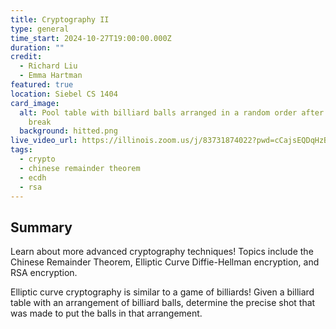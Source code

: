```yaml
---
title: Cryptography II
type: general
time_start: 2024-10-27T19:00:00.000Z
duration: ""
credit:
  - Richard Liu
  - Emma Hartman
featured: true
location: Siebel CS 1404
card_image:
  alt: Pool table with billiard balls arranged in a random order after a single
    break
  background: hitted.png
live_video_url: https://illinois.zoom.us/j/83731874022?pwd=cCajsEQDqHzB4z4v414JBll7X25yBT.1
tags:
  - crypto
  - chinese remainder theorem
  - ecdh
  - rsa
---
```

## Summary

Learn about more advanced cryptography techniques! Topics include the Chinese Remainder Theorem, Elliptic Curve Diffie-Hellman encryption, and RSA encryption.


Elliptic curve cryptography is similar to a game of billiards! Given a billiard table with an arrangement of billiard balls, determine the precise shot that was made to put the balls in that arrangement.